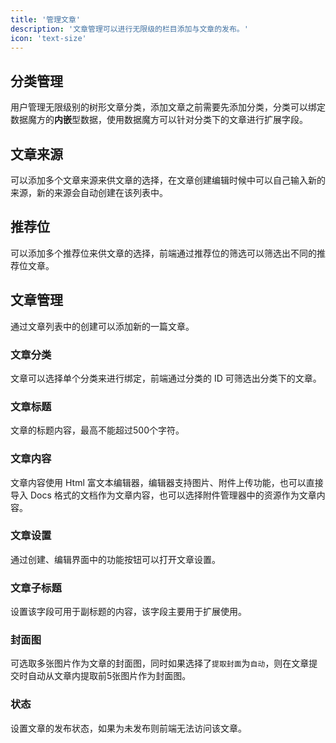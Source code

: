 ```yaml
---
title: '管理文章'
description: '文章管理可以进行无限级的栏目添加与文章的发布。'
icon: 'text-size'
---
```


## 分类管理

用户管理无限级别的树形文章分类，添加文章之前需要先添加分类，分类可以绑定数据魔方的**内嵌**型数据，使用数据魔方可以针对分类下的文章进行扩展字段。

## 文章来源

可以添加多个文章来源来供文章的选择，在文章创建编辑时候中可以自己输入新的来源，新的来源会自动创建在该列表中。

## 推荐位

可以添加多个推荐位来供文章的选择，前端通过推荐位的筛选可以筛选出不同的推荐位文章。

## 文章管理

通过文章列表中的创建可以添加新的一篇文章。

### 文章分类

文章可以选择单个分类来进行绑定，前端通过分类的 ID 可筛选出分类下的文章。

### 文章标题

文章的标题内容，最高不能超过500个字符。

### 文章内容

文章内容使用 Html 富文本编辑器，编辑器支持图片、附件上传功能，也可以直接导入 Docs 格式的文档作为文章内容，也可以选择附件管理器中的资源作为文章内容。

### 文章设置

通过创建、编辑界面中的功能按钮可以打开文章设置。

### 文章子标题

设置该字段可用于副标题的内容，该字段主要用于扩展使用。

### 封面图

可选取多张图片作为文章的封面图，同时如果选择了`提取封面`为`自动`，则在文章提交时自动从文章内提取前5张图片作为封面图。

### 状态

设置文章的发布状态，如果为未发布则前端无法访问该文章。
